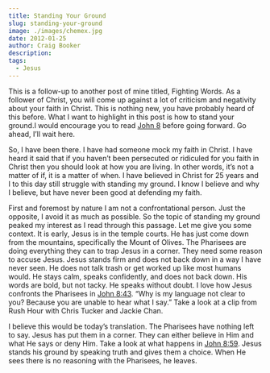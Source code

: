 ```yaml
---
title: Standing Your Ground
slug: standing-your-ground
image: ./images/chemex.jpg
date: 2012-01-25
author: Craig Booker
description:
tags:
  - Jesus
---
```


This is a follow-up to another post of mine titled, Fighting Words. As a follower of Christ, you will come up against a lot of criticism and negativity about your faith in Christ. This is nothing new, you have probably heard of this before. What I want to highlight in this post is how to stand your ground.I would encourage you to read [John 8](http://bible.us/John8.1.NIV84) before going forward. Go ahead, I’ll wait here.

So, I have been there. I have had someone mock my faith in Christ. I have heard it said that if you haven’t been persecuted or ridiculed for you faith in Christ then you should look at how you are living. In other words, it’s not a matter of if, it is a matter of when. I have believed in Christ for 25 years and I to this day still struggle with standing my ground. I know I believe and why I believe, but have never been good at defending my faith.

First and foremost by nature I am not a confrontational person. Just the opposite, I avoid it as much as possible. So the topic of standing my ground peaked my interest as I read through this passage.
Let me give you some context. It is early, Jesus is in the temple courts. He has just come down from the mountains, specifically the Mount of Olives. The Pharisees are doing everything they can to trap Jesus in a corner. They need some reason to accuse Jesus.
Jesus stands firm and does not back down in a way I have never seen. He does not talk trash or get worked up like most humans would. He stays calm, speaks confidently, and does not back down. His words are bold, but not tacky. He speaks without doubt.
I love how Jesus confronts the Pharisees in [John 8:43](http://bible.us/John8.43.NIV84). “Why is my language not clear to you? Because you are unable to hear what I say.” Take a look at a clip from Rush Hour with Chris Tucker and Jackie Chan.

I believe this would be today’s translation. The Pharisees have nothing left to say. Jesus has put them in a corner. They can either believe in Him and what He says or deny Him. Take a look at what happens in [John 8:59](http://bible.us/John8.59.NIV84). Jesus stands his ground by speaking truth and gives them a choice. When He sees there is no reasoning with the Pharisees, he leaves.
